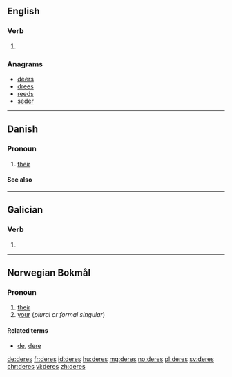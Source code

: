 {{also|Deres}}
==English==

===Verb===
{{head|en|verb form}}

# {{en-third-person singular of|dere}}

===Anagrams===
* [[deers#English|deers]] 
* [[drees#English|drees]]
* [[reeds#English|reeds]]
* [[seder#English|seder]]

----

==Danish==

===Pronoun===
{{head|da|pronoun|nominative|de|objective|dem}}

# [[their]] {{gloss|3rd person plural, possessive}}

====See also====
{{Danish personal pronouns}}

----

==Galician==

===Verb===
{{gl-verb-form}}

# {{conjugation of|dar||lang=gl|2|s|fut|sub}}

----
==Norwegian Bokmål==

===Pronoun===
{{head|nb|pronoun}}

# [[their]]
# [[your]] (''plural or formal singular'')

====Related terms====
* [[de]], [[dere]]

[[de:deres]]
[[fr:deres]]
[[id:deres]]
[[hu:deres]]
[[mg:deres]]
[[no:deres]]
[[pl:deres]]
[[sv:deres]]
[[chr:deres]]
[[vi:deres]]
[[zh:deres]]